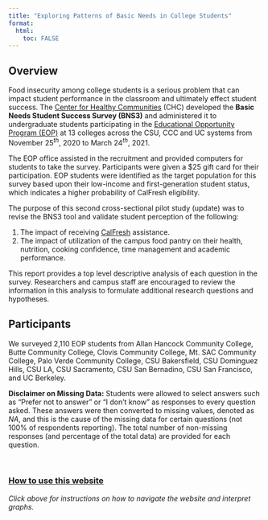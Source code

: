 ```yaml
---
title: "Exploring Patterns of Basic Needs in College Students"
format: 
  html:
    toc: FALSE
---
```


## Overview

Food insecurity among college students is a serious problem that can impact student performance in the classroom and ultimately effect student success. The [Center for Healthy Communities](https://www.csuchico.edu/chc/) (CHC) developed the **Basic Needs Student Success Survey (BNS3)** and administered it to undergraduate students participating in the [Educational Opportunity Program (EOP)](https://www2.calstate.edu/attend/student-services/eop) at 13 colleges across the CSU, CCC and UC systems from November 25$^{th}$, 2020 to March 24$^{th}$, 2021.

The EOP office assisted in the recruitment and provided computers for students to take the survey. Participants were given a \$25 gift card for their participation. EOP students were identified as the target population for this survey based upon their low-income and first-generation student status, which indicates a higher probability of CalFresh eligibility.

The purpose of this second cross-sectional pilot study (update) was to revise the BNS3 tool and validate student perception of the following:

1.  The impact of receiving [CalFresh](https://www.csuchico.edu/calfresh/index.shtml) assistance.
2.  The impact of utilization of the campus food pantry on their health, nutrition, cooking confidence, time management and academic performance.

This report provides a top level descriptive analysis of each question in the survey. Researchers and campus staff are encouraged to review the information in this analysis to formulate additional research questions and hypotheses.

## Participants

We surveyed 2,110 EOP students from Allan Hancock Community College, Butte Community College, Clovis Community College, Mt. SAC Community College, Palo Verde Community College, CSU Bakersfield, CSU Dominguez Hills, CSU LA, CSU Sacramento, CSU San Bernadino, CSU San Francisco, and UC Berkeley.

**Disclaimer on Missing Data:** Students were allowed to select answers such as "Prefer not to answer" or "I don't know" as responses to every question asked. These answers were then converted to missing values, denoted as *NA*, and this is the cause of the missing data for certain questions (not 100% of respondents reporting). The total number of non-missing responses (and percentage of the total data) are provided for each question.

<br />

### [How to use this website](Instructions.html)

*Click above for instructions on how to navigate the website and interpret graphs.*
